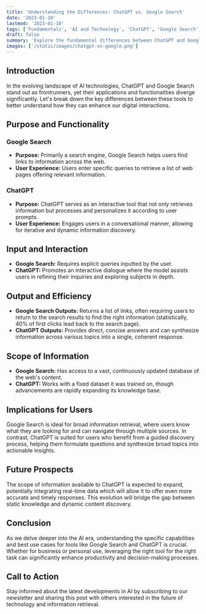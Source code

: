 ```yaml
---
title: 'Understanding the Differences: ChatGPT vs. Google Search'
date: '2023-01-10'
lastmod: '2023-01-10'
tags: ['Fundamentals', 'AI and Technology', 'ChatGPT', 'Google Search', 'AI and Technology']
draft: false
summary: 'Explore the fundamental differences between ChatGPT and Google Search, two powerful AI-driven tools reshaping how we find and interact with information online.'
images: ['/static/images/chatgpt-vs-google.png']
---
```


## Introduction

In the evolving landscape of AI technologies, ChatGPT and Google Search stand out as frontrunners, yet their applications and functionalities diverge significantly. Let's break down the key differences between these tools to better understand how they can enhance our digital interactions.

## Purpose and Functionality

### Google Search
- **Purpose:** Primarily a search engine, Google Search helps users find links to information across the web.
- **User Experience:** Users enter specific queries to retrieve a list of web pages offering relevant information.

### ChatGPT
- **Purpose:** ChatGPT serves as an interactive tool that not only retrieves information but processes and personalizes it according to user prompts.
- **User Experience:** Engages users in a conversational manner, allowing for iterative and dynamic information discovery.

## Input and Interaction

- **Google Search:** Requires explicit queries inputted by the user.
- **ChatGPT:** Promotes an interactive dialogue where the model assists users in refining their inquiries and exploring subjects in depth.

## Output and Efficiency

- **Google Search Outputs:** Returns a list of links, often requiring users to return to the search results to find the right information (statistically, 40% of first clicks lead back to the search page).
- **ChatGPT Outputs:** Provides direct, concise answers and can synthesize information across various topics into a single, coherent response.

## Scope of Information

- **Google Search:** Has access to a vast, continuously updated database of the web's content.
- **ChatGPT:** Works with a fixed dataset it was trained on, though advancements are rapidly expanding its knowledge base.

## Implications for Users

Google Search is ideal for broad information retrieval, where users know what they are looking for and can navigate through multiple sources. In contrast, ChatGPT is suited for users who benefit from a guided discovery process, helping them formulate questions and synthesize broad topics into actionable insights.

## Future Prospects

The scope of information available to ChatGPT is expected to expand, potentially integrating real-time data which will allow it to offer even more accurate and timely responses. This evolution will bridge the gap between static knowledge and dynamic content discovery.

## Conclusion

As we delve deeper into the AI era, understanding the specific capabilities and best use cases for tools like Google Search and ChatGPT is crucial. Whether for business or personal use, leveraging the right tool for the right task can significantly enhance productivity and decision-making processes.

## Call to Action

Stay informed about the latest developments in AI by subscribing to our newsletter and sharing this post with others interested in the future of technology and information retrieval.
